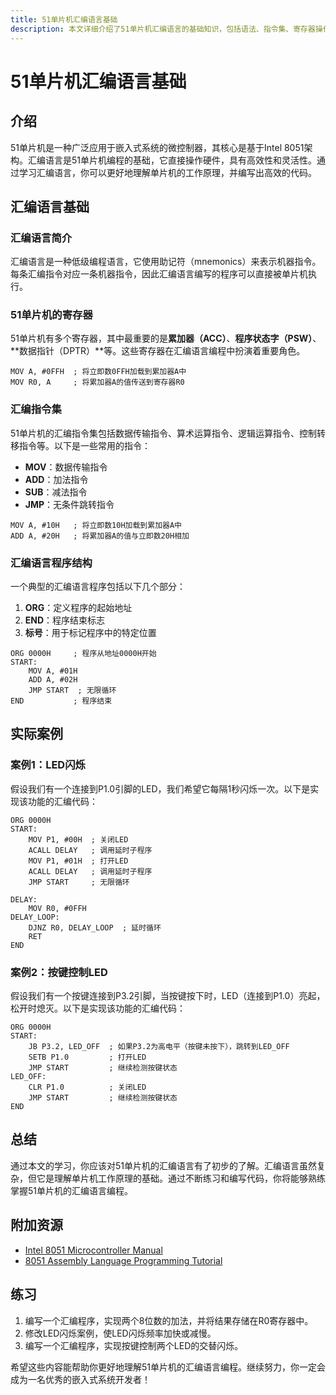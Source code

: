 ```yaml
---
title: 51单片机汇编语言基础
description: 本文详细介绍了51单片机汇编语言的基础知识，包括语法、指令集、寄存器操作等，适合初学者快速入门。
---
```


# 51单片机汇编语言基础

## 介绍

51单片机是一种广泛应用于嵌入式系统的微控制器，其核心是基于Intel 8051架构。汇编语言是51单片机编程的基础，它直接操作硬件，具有高效性和灵活性。通过学习汇编语言，你可以更好地理解单片机的工作原理，并编写出高效的代码。

## 汇编语言基础

### 汇编语言简介

汇编语言是一种低级编程语言，它使用助记符（mnemonics）来表示机器指令。每条汇编指令对应一条机器指令，因此汇编语言编写的程序可以直接被单片机执行。

### 51单片机的寄存器

51单片机有多个寄存器，其中最重要的是**累加器（ACC）**、**程序状态字（PSW）**、**数据指针（DPTR）**等。这些寄存器在汇编语言编程中扮演着重要角色。

```assembly
MOV A, #0FFH  ; 将立即数0FFH加载到累加器A中
MOV R0, A     ; 将累加器A的值传送到寄存器R0
```

### 汇编指令集

51单片机的汇编指令集包括数据传输指令、算术运算指令、逻辑运算指令、控制转移指令等。以下是一些常用的指令：

- **MOV**：数据传输指令
- **ADD**：加法指令
- **SUB**：减法指令
- **JMP**：无条件跳转指令

```assembly
MOV A, #10H   ; 将立即数10H加载到累加器A中
ADD A, #20H   ; 将累加器A的值与立即数20H相加
```

### 汇编语言程序结构

一个典型的汇编语言程序包括以下几个部分：

1. **ORG**：定义程序的起始地址
2. **END**：程序结束标志
3. **标号**：用于标记程序中的特定位置

```assembly
ORG 0000H     ; 程序从地址0000H开始
START:
    MOV A, #01H
    ADD A, #02H
    JMP START  ; 无限循环
END           ; 程序结束
```

## 实际案例

### 案例1：LED闪烁

假设我们有一个连接到P1.0引脚的LED，我们希望它每隔1秒闪烁一次。以下是实现该功能的汇编代码：

```assembly
ORG 0000H
START:
    MOV P1, #00H  ; 关闭LED
    ACALL DELAY   ; 调用延时子程序
    MOV P1, #01H  ; 打开LED
    ACALL DELAY   ; 调用延时子程序
    JMP START     ; 无限循环

DELAY:
    MOV R0, #0FFH
DELAY_LOOP:
    DJNZ R0, DELAY_LOOP  ; 延时循环
    RET
END
```

### 案例2：按键控制LED

假设我们有一个按键连接到P3.2引脚，当按键按下时，LED（连接到P1.0）亮起，松开时熄灭。以下是实现该功能的汇编代码：

```assembly
ORG 0000H
START:
    JB P3.2, LED_OFF  ; 如果P3.2为高电平（按键未按下），跳转到LED_OFF
    SETB P1.0         ; 打开LED
    JMP START         ; 继续检测按键状态
LED_OFF:
    CLR P1.0          ; 关闭LED
    JMP START         ; 继续检测按键状态
END
```

## 总结

通过本文的学习，你应该对51单片机的汇编语言有了初步的了解。汇编语言虽然复杂，但它是理解单片机工作原理的基础。通过不断练习和编写代码，你将能够熟练掌握51单片机的汇编语言编程。

## 附加资源

- [Intel 8051 Microcontroller Manual](https://www.intel.com/content/www/us/en/embedded/products/8051/microcontroller-manual.html)
- [8051 Assembly Language Programming Tutorial](https://www.tutorialspoint.com/8051/8051_assembly_language_programming.htm)

## 练习

1. 编写一个汇编程序，实现两个8位数的加法，并将结果存储在R0寄存器中。
2. 修改LED闪烁案例，使LED闪烁频率加快或减慢。
3. 编写一个汇编程序，实现按键控制两个LED的交替闪烁。

希望这些内容能帮助你更好地理解51单片机的汇编语言编程。继续努力，你一定会成为一名优秀的嵌入式系统开发者！